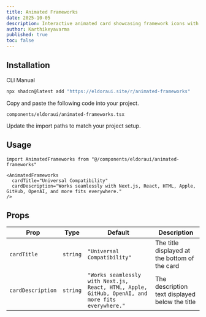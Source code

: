 ```yaml
---
title: Animated Frameworks
date: 2025-10-05
description: Interactive animated card showcasing framework icons with 3D transform effects.
author: Karthikeyavarma
published: true
toc: false
---
```


<ComponentPreview name="animated-frameworks-demo" />

## Installation

<Tabs defaultValue="cli">

<TabsList>
  <TabsTrigger value="cli">CLI</TabsTrigger>
  <TabsTrigger value="manual">Manual</TabsTrigger>
</TabsList>
<TabsContent value="cli">

```bash
npx shadcn@latest add "https://eldoraui.site/r/animated-frameworks"
```

</TabsContent>

<TabsContent value="manual">

<Steps>

<Step>Copy and paste the following code into your project.</Step>

`components/eldoraui/animated-frameworks.tsx`

<ComponentSource name="animated-frameworks" />

<Step>Update the import paths to match your project setup.</Step>

</Steps>

</TabsContent>

</Tabs>

## Usage

```tsx showLineNumbers
import AnimatedFrameworks from "@/components/eldoraui/animated-frameworks"
```

```tsx showLineNumbers
<AnimatedFrameworks
  cardTitle="Universal Compatibility"
  cardDescription="Works seamlessly with Next.js, React, HTML, Apple, GitHub, OpenAI, and more fits everywhere."
/>
```

## Props

| Prop              | Type     | Default                                                                                          | Description                                    |
| ----------------- | -------- | ------------------------------------------------------------------------------------------------ | ---------------------------------------------- |
| `cardTitle`       | `string` | `"Universal Compatibility"`                                                                      | The title displayed at the bottom of the card  |
| `cardDescription` | `string` | `"Works seamlessly with Next.js, React, HTML, Apple, GitHub, OpenAI, and more fits everywhere."` | The description text displayed below the title |
